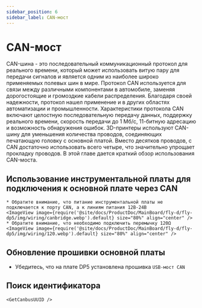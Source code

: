 ```yaml
---
sidebar_position: 6
sidebar_label: CAN-мост
---
```







# CAN-мост

CAN-шина - это последовательный коммуникационный протокол для реального времени, который может использовать витую пару для передачи сигналов и является одним из наиболее широко применяемых полевых шин в мире. Протокол CAN используется для связи между различными компонентами в автомобиле, заменяя дорогостоящие и громоздкие кабели распределения. Благодаря своей надежности, протокол нашел применение и в других областях автоматизации и промышленности. Характеристики протокола CAN включают целостную последовательную передачу данных, поддержку реального времени, скорость передачи до 1 Мб/с, 11-битную адресацию и возможность обнаружения ошибок.
3D-принтеры используют CAN-шину для уменьшения количества проводов, соединяющих печатающую головку с основной платой. Вместо десятков проводов, с CAN достаточно использовать всего четыре, что значительно упрощает прокладку проводов.
В этой главе дается краткий обзор использования CAN-моста.

## Использование инструментальной платы для подключения к основной плате через CAN

    * Обратите внимание, что питание инструментальной платы не подключается к порту CAN, а к линиям питания 12В-24В
    <ImageView image={require('@site/docs/ProductDoc/MainBoard/fly-d/fly-dp5/img/wiring/canbridge.webp').default} size="80%" align="center" />
    * Обратите внимание, что необходимо подключить перемычку 120Ω
    <ImageView image={require('@site/docs/ProductDoc/MainBoard/fly-d/fly-dp5/img/wiring/120.webp').default} size="80%" align="center" />

## Обновление прошивки основной платы

* Убедитесь, что на плате DP5 установлена прошивка `USB-мост CAN`

## Поиск идентификатора

    <GetCanbusUUID />